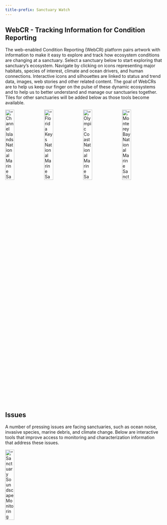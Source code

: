 ```yaml
---
title-prefix: Sanctuary Watch
---
```


## WebCR - Tracking Information for Condition Reporting

The web-enabled Condition Reporting (WebCR) platform pairs artwork with information to make it easy to explore and track how ecosystem conditions are changing at a sanctuary. Select a sanctuary below to start exploring that sanctuary’s ecosystem. Navigate by clicking on icons representing major habitats, species of interest, climate and ocean drivers, and human connections. Interactive icons and silhouettes are linked to status and trend data, images, web stories and other related content. The goal of WebCRs are to help us keep our finger on the pulse of these dynamic ecosystems and to help us to better understand and manage our sanctuaries together. Tiles for other sanctuaries will be added below as those tools become available.

[!["Channel Islands National Marine Sanctuary"](images/tmp-card-cinms.png){width=24%}](https://noaa-onms.github.io/cinms/){target="_blank"} [!["Florida Keys National Marine Sanctuary"](images/tmp-card-fk.png){width=24%}](https://noaa-iea.github.io/fk-esr-info/infographic.html){target="_blank"} [!["Olympic Coast National Marine Sanctuary"](images/tmp-card-ocnms.png){width=24%}](https://noaa-onms.github.io/ocnms/){target="_blank"} !["Monterey Bay National Marine Sanctuary"](images/tmp-card-mbnms.png){width=24%}

## Issues

A number of pressing issues are facing sanctuaries, such as ocean noise, invasive species, marine debris, and climate change. Below are interactive tools that improve access to monitoring and characterization information that address these issues. 

[!["Sanctuary Soundscape Monitoring Project"](images/tmp-card_issue-sanctsound2.png){width=24%}](https://sanctsound.ioos.us/){target="_blank"}
